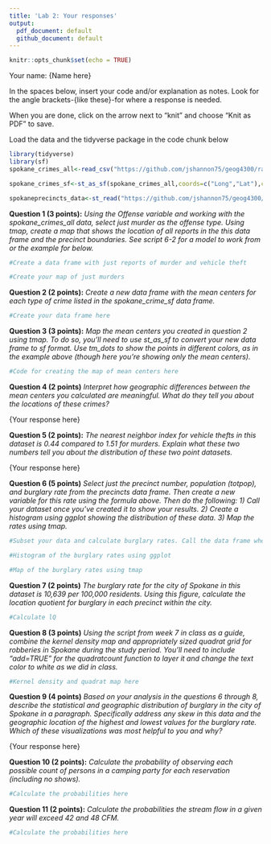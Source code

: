 ```yaml
---
title: 'Lab 2: Your responses'
output:
  pdf_document: default
  github_document: default
---
```


```r
knitr::opts_chunk$set(echo = TRUE)
```

Your name: {Name here}

In the spaces below, insert your code and/or explanation as notes. Look for the angle brackets-{like these}-for where a response is needed.

When you are done, click on the arrow next to "knit" and choose "Knit as PDF" to save. 

Load the data and the tidyverse package in the code chunk below

```r
library(tidyverse)
library(sf)
spokane_crimes_all<-read_csv("https://github.com/jshannon75/geog4300/raw/master/Labs/Lab%202_%20Point%20patterns%20and%20quadrat%20analysis/Spokane_crimes_all.csv")

spokane_crimes_sf<-st_as_sf(spokane_crimes_all,coords=c("Long","Lat"),crs=4326)

spokaneprecincts_data<-st_read("https://github.com/jshannon75/geog4300/raw/master/Labs/Lab%202_%20Point%20patterns%20and%20quadrat%20analysis/SpokanePrecincts_data.geojson")
```

**Question 1 (3 points):** _Using the Offense variable and working with the spokane_crimes_all data, select just murder as the offense type. Using tmap, create a map that shows the location of all reports in the this data frame and the precinct boundaries. See script 6-2 for a model to work from or the example for below._

```r
#Create a data frame with just reports of murder and vehicle theft
```

```r
#Create your map of just murders
```

**Question 2 (2 points):** _Create a new data frame with the mean centers for each type of crime listed in the spokane_crime_sf data frame._ 

```r
#Create your data frame here

```

**Question 3 (3 points):** _Map the mean centers you created in question 2 using tmap. To do so, you'll need to use st_as_sf to convert your new data frame to sf format. Use tm_dots to show the points in different colors, as in the example above (though here you're showing only the mean centers)._

```r
#Code for creating the map of mean centers here

```

**Question 4 (2 points)** _Interpret how geographic differences between the mean centers you calculated are meaningful. What do they tell you about the locations of these crimes?_

{Your response here}

**Question 5 (2 points):** _The nearest neighbor index for vehicle thefts in this dataset is 0.44 compared to 1.51 for murders. Explain what these two numbers tell you about the distribution of these two point datasets._

{Your response here}

**Question 6 (5 points)** _Select just the precinct number, population (totpop), and burglary rate from the precincts data frame. Then create a new variable for this rate using the formula above. Then do the following: 1) Call your dataset once you've created it to show your results. 2) Create a histogram using ggplot showing the distribution of these data. 3) Map the rates using tmap._

```r
#Subset your data and calculate burglary rates. Call the data frame when done

```

```r
#Histogram of the burglary rates using ggplot

```

```r
#Map of the burglary rates using tmap

```

**Question 7 (2 points)** _The burglary rate for the city of Spokane in this dataset is 10,639 per 100,000 residents. Using this figure, calculate the location quotient for burglary in each precinct within the city._

```r
#Calculate lQ

```

**Question 8 (3 points)** _Using the script from week 7 in class as a guide, combine the kernel density map and appropriately sized quadrat grid for robberies in Spokane during the study period. You’ll need to include “add=TRUE” for the quadratcount function to layer it and change the text color to white as we did in class._

```r
#Kernel density and quadrat map here

```

**Question 9 (4 points)** _Based on your analysis in the questions 6 through 8, describe the statistical and geographic distribution of burglary in the city of Spokane in a paragraph. Specifically address any skew in this data and the geographic location of the highest and lowest values for the burglary rate. Which of these visualizations was most helpful to you and why?_

{Your response here}

**Question 10 (2 points):** _Calculate the probability of observing each possible count of persons in a camping party for each reservation (including no shows)._ 

```r
#Calculate the probabilities here

```

**Question 11 (2 points):** _Calculate the probabilities the stream flow in a given year will exceed 42 and 48 CFM._


```r
#Calculate the probabilities here

```